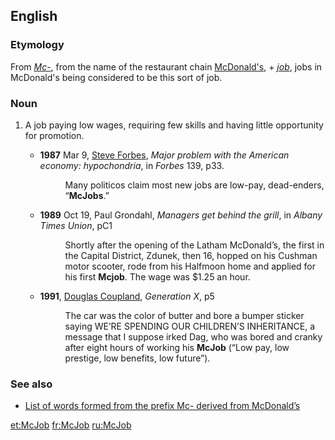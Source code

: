 ==English==
{{wikipedia}}

===Etymology===
From ''[[Mc-]]'', from the name of the restaurant chain [[McDonald's]], + ''[[job]]'', jobs in McDonald's being considered to be this sort of job.

===Noun===
{{en-noun}}

# {{context|slang|pejorative|lang=en}} A job paying low wages, requiring few skills and having little opportunity for promotion.
#*'''1987''' Mar 9, [[w:Steve Forbes|Steve Forbes]], ''Major problem with the American economy: hypochondria'', in ''Forbes'' 139, p33.
#*:Many politicos claim most new jobs are low-pay, dead-enders, “'''McJobs'''.”
#*'''1989''' Oct 19, Paul Grondahl, ''Managers get behind the grill'', in ''Albany Times Union'', pC1
#*:Shortly after the opening of the Latham McDonald’s, the first in the Capital District, Zdunek, then 16, hopped on his Cushman motor scooter, rode from his Halfmoon home and applied for his first '''Mcjob'''. The wage was $1.25 an hour.
#*'''1991''', [[w:Douglas Coupland|Douglas Coupland]], ''Generation X'', p5
#*:The car was the color of butter and bore a bumper sticker saying WE’RE SPENDING OUR CHILDREN’S INHERITANCE, a message that I suppose irked Dag, who was bored and cranky after eight hours of working his '''McJob''' (“Low pay, low prestige, low benefits, low future”).

===See also===
*[[w:McWords|List of words formed from the prefix Mc- derived from McDonald’s]]

[[et:McJob]]
[[fr:McJob]]
[[ru:McJob]]